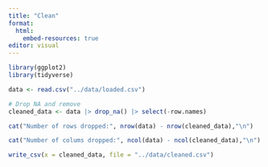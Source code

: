 ```yaml
---
title: "Clean"
format:
  html:
    embed-resources: true
editor: visual
---
```


```r
library(ggplot2)
library(tidyverse)
```

```r
data <- read.csv("../data/loaded.csv")
```

```r
# Drop NA and remove 
cleaned_data <- data |> drop_na() |> select(-row.names)
```

```r
cat("Number of rows dropped:", nrow(data) - nrow(cleaned_data),"\n")
```

```r
cat("Number of colums dropped:", ncol(data) - ncol(cleaned_data),"\n")
```

```r
write_csv(x = cleaned_data, file = "../data/cleaned.csv")
```
